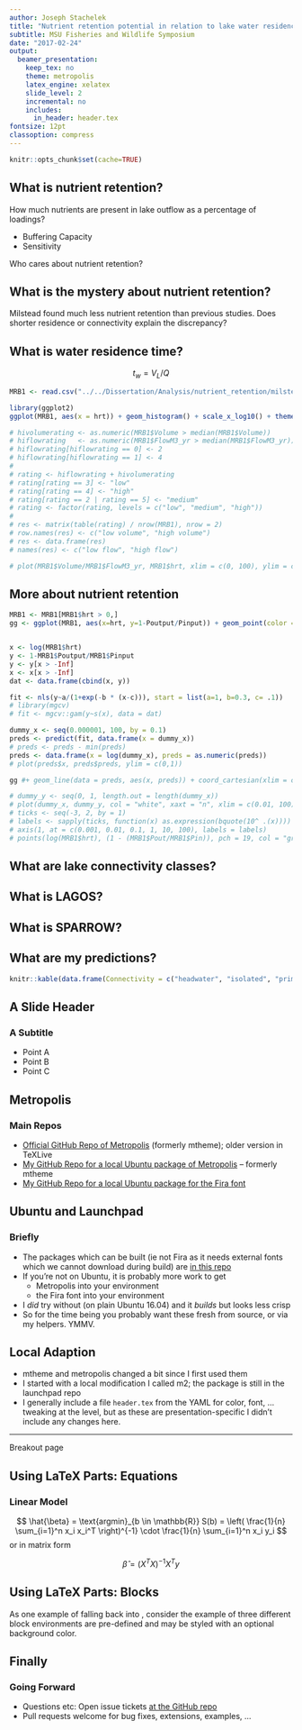 ```yaml
---
author: Joseph Stachelek
title: "Nutrient retention potential in relation to lake water residence time across broad spatial scales"
subtitle: MSU Fisheries and Wildlife Symposium
date: "2017-02-24"
output:
  beamer_presentation:
    keep_tex: no
    theme: metropolis
    latex_engine: xelatex
    slide_level: 2
    incremental: no
    includes:
      in_header: header.tex
fontsize: 12pt
classoption: compress
---
```


```r
knitr::opts_chunk$set(cache=TRUE)
```

## What is nutrient retention?

How much nutrients are present in lake outflow as a percentage of loadings?

* Buffering Capacity
* Sensitivity

Who cares about nutrient retention?

## What is the mystery about nutrient retention?

Milstead found much less nutrient retention than previous studies. Does shorter residence or connectivity explain the discrepancy?

## What is water residence time?

$$t_w=V_L/Q$$

```r
MRB1 <- read.csv("../../Dissertation/Analysis/nutrient_retention/milstead_2013.csv")

library(ggplot2)
ggplot(MRB1, aes(x = hrt)) + geom_histogram() + scale_x_log10() + theme_classic() + ylab("Count") + xlab("Water Residence Time (y)") + coord_cartesian(xlim=c(1e-06,1)) + theme(axis.text.x = element_text(size = 16), axis.text = element_text(size = 16), axis.title = element_text(size = 16))

# hivolumerating <- as.numeric(MRB1$Volume > median(MRB1$Volume))
# hiflowrating   <- as.numeric(MRB1$FlowM3_yr > median(MRB1$FlowM3_yr))
# hiflowrating[hiflowrating == 0] <- 2
# hiflowrating[hiflowrating == 1] <- 4
# 
# rating <- hiflowrating + hivolumerating
# rating[rating == 3] <- "low"
# rating[rating == 4] <- "high"
# rating[rating == 2 | rating == 5] <- "medium"
# rating <- factor(rating, levels = c("low", "medium", "high"))
# 
# res <- matrix(table(rating) / nrow(MRB1), nrow = 2)
# row.names(res) <- c("low volume", "high volume")
# res <- data.frame(res)
# names(res) <- c("low flow", "high flow")

# plot(MRB1$Volume/MRB1$FlowM3_yr, MRB1$hrt, xlim = c(0, 100), ylim = c(0, 100))
```

## More about nutrient retention

```r
MRB1 <- MRB1[MRB1$hrt > 0,]
gg <- ggplot(MRB1, aes(x=hrt, y=1-Poutput/Pinput)) + geom_point(color = "grey") + scale_x_log10() + theme_classic() + xlab("Water Residence Time") + theme(axis.text.x = element_text(size = 16), axis.text = element_text(size = 16), axis.title = element_text(size = 16))


x <- log(MRB1$hrt)
y <- 1-MRB1$Poutput/MRB1$Pinput
y <- y[x > -Inf]
x <- x[x > -Inf]
dat <- data.frame(cbind(x, y))

fit <- nls(y~a/(1+exp(-b * (x-c))), start = list(a=1, b=0.3, c= .1))
# library(mgcv)
# fit <- mgcv::gam(y~s(x), data = dat)

dummy_x <- seq(0.000001, 100, by = 0.1)
preds <- predict(fit, data.frame(x = dummy_x))
# preds <- preds - min(preds)
preds <- data.frame(x = log(dummy_x), preds = as.numeric(preds))
# plot(preds$x, preds$preds, ylim = c(0,1))

gg #+ geom_line(data = preds, aes(x, preds)) + coord_cartesian(xlim = c(1e-6, 10), ylim = c(0, 1))

```

```r
# dummy_y <- seq(0, 1, length.out = length(dummy_x))
# plot(dummy_x, dummy_y, col = "white", xaxt = "n", xlim = c(0.01, 100), log = "x", xlab = "Hydraulic Residence Time (yr)", ylab= "1 - TPout/TPin")
# ticks <- seq(-3, 2, by = 1)
# labels <- sapply(ticks, function(x) as.expression(bquote(10^ .(x))))
# axis(1, at = c(0.001, 0.01, 0.1, 1, 10, 100), labels = labels)
# points(log(MRB1$hrt), (1 - (MRB1$Pout/MRB1$Pin)), pch = 19, col = "gray")
```

## What are lake connectivity classes?
<!-- http://cremeronline.com/LaTeX/minimaltikz.pdf -->
<!-- \draw [help lines] (0,3) grid (4,-3); -->

\begin{columns}
  \begin{column}{0.25\textwidth}
  \begin{tikzpicture}
  \draw [-,ultra thick, cyan] (-1,3) to [out=270,in=180] (0.2,2) to [out=0,in=90] (0,0);
  \draw[cyan, ultra thick, domain=0:350, smooth cycle, fill=cyan] plot (\x:1+rnd*0.5);
  \node at (0, 0) {Primary};
  \end{tikzpicture}
  \end{column}
  
  \begin{column}{0.25\textwidth}
  \begin{tikzpicture}
  \draw[cyan, ultra thick, domain=0:350, smooth cycle, fill=cyan] plot (\x:1+rnd*0.5);
  \node at (0, 0) {Primary};
  \end{tikzpicture}
  \end{column}
  
  \begin{column}{0.25\textwidth}
  test
  \end{column}
  
  \begin{column}{0.25\textwidth}
  test
  \end{column}
\end{columns}

## What is LAGOS?

## What is SPARROW?

## What are my predictions?

\tiny
```r
knitr::kable(data.frame(Connectivity = c("headwater", "isolated", "primary flowthrouh", "secondary flowthrough"), `Groundwater\\Surfacewater` = c("gw", "gw", "sw", "sw"), Retention = c("low", "high", "low", "high"), `Residence Time` = c("low", "high", "low", "high")), pad = 0)
```


## A Slide Header

### A Subtitle

- Point A
- Point B
- Point C

## Metropolis

### Main Repos

- [Official GitHub Repo of Metropolis](https://github.com/matze/mtheme)
  (formerly mtheme); older version in TeXLive 
- [My GitHub Repo for a local Ubuntu package of Metropolis](https://github.com/eddelbuettel/pkg-latex-metropolis) -- formerly mtheme
- [My GitHub Repo for a local Ubuntu package for the Fira font](https://github.com/eddelbuettel/pkg-fonts-fira) 

## Ubuntu and Launchpad

### Briefly

- The packages which can be built (ie not Fira as it needs external fonts
  which we cannot download during build) are
  [in this repo](https://launchpad.net/~edd/+archive/ubuntu/misc/+packages)
- If you're not on Ubuntu, it is probably more work to get
    - Metropolis into your \LaTeX environment
    - the Fira font into your \LaTeX environment
- I *did* try without (on plain Ubuntu 16.04) and it _builds_ but looks less
crisp
- So for the time being you probably want these fresh from source, or via my
helpers. YMMV.

## Local Adaption

- mtheme and metropolis changed a bit since I first used them
- I started with a local modification I called m2; the package is still in
the launchpad repo
- I generally include a file `header.tex` from the YAML for color, font,
  ... tweaking at the \LaTeX level, but as these are presentation-specific I
  didn't include any changes here.

_ _ _

\LARGE Breakout page 

## Using LaTeX Parts: Equations

### Linear Model

$$ \hat{\beta} = \text{argmin}_{b \in \mathbb{R}} S(b) = \left( \frac{1}{n} \sum_{i=1}^n x_i x_i^T \right)^{-1} \cdot \frac{1}{n} \sum_{i=1}^n x_i y_i  $$
or in matrix form

$$ \hat{\beta} = (X^TX)^{-1} X^T y $$


## Using LaTeX Parts: Blocks

As one example of falling back into \LaTeX, consider the example of
three different block environments are pre-defined and may be styled
with an optional background color.

<!-- this sets the background -->
\metroset{block=fill} 

\begin{block}{Default}
  Block content.
\end{block}

\begin{alertblock}{Alert}
  Block content.
\end{alertblock}

\begin{exampleblock}{Example}
  Block content.
\end{exampleblock}

## Finally

### Going Forward

- Questions etc: Open issue tickets [at the GitHub repo](https://github.com/eddelbuettel/samples-rmarkdown-metropolis/issues)
- Pull requests welcome for bug fixes, extensions, examples, ...

